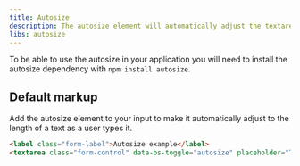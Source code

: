 ```yaml
---
title: Autosize
description: The autosize element will automatically adjust the textarea height and make it easier for users to follow as they type.
libs: autosize
---
```


To be able to use the autosize in your application you will need to install the autosize dependency with `npm install autosize`.

## Default markup

Add the autosize element to your input to make it automatically adjust to the length of a text as a user types it.

```html code example centered columns={1} scrollable
<label class="form-label">Autosize example</label>
<textarea class="form-control" data-bs-toggle="autosize" placeholder="Type something…"></textarea>
```
